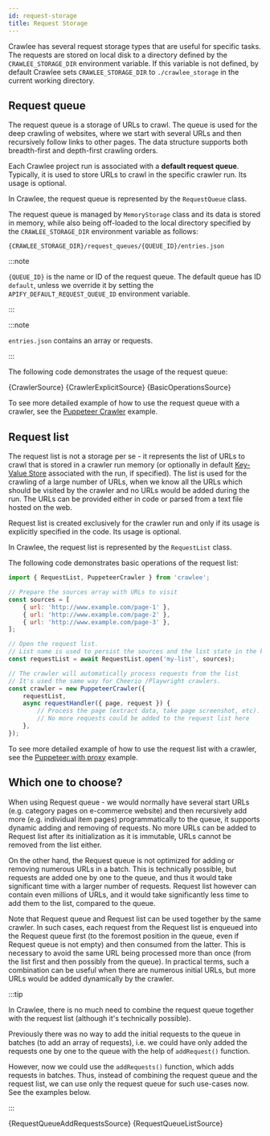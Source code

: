 ```yaml
---
id: request-storage
title: Request Storage
---
```






Crawlee has several request storage types that are useful for specific tasks. The requests are stored on local disk to a directory defined by the `CRAWLEE_STORAGE_DIR` environment variable. If this variable is not defined, by default Crawlee sets `CRAWLEE_STORAGE_DIR` to `./crawlee_storage` in the current working directory.

## Request queue

The request queue is a storage of URLs to crawl. The queue is used for the deep crawling of websites, where we start with several URLs and then recursively follow links to other pages. The data structure supports both breadth-first and depth-first crawling orders.

Each Crawlee project run is associated with a **default request queue**. Typically, it is used to store URLs to crawl in the specific crawler run. Its usage is optional.

In Crawlee, the request queue is represented by the <ApiLink to="core/class/RequestQueue">`RequestQueue`</ApiLink> class.

The request queue is managed by <ApiLink to="memory-storage/class/MemoryStorage">`MemoryStorage`</ApiLink> class and its data is stored in memory, while also being off-loaded to the local directory specified by the `CRAWLEE_STORAGE_DIR` environment variable as follows:

```
{CRAWLEE_STORAGE_DIR}/request_queues/{QUEUE_ID}/entries.json
```

:::note

`{QUEUE_ID}` is the name or ID of the request queue. The default queue has ID `default`, unless we override it by setting the `APIFY_DEFAULT_REQUEST_QUEUE_ID` environment variable.

:::

:::note

`entries.json` contains an array or requests.

:::

The following code demonstrates the usage of the request queue:

<Tabs groupId="request_queue">
    <TabItem value="crawler" label="Usage with Crawler" default>
        <CodeBlock language="js">
            {CrawlerSource}
        </CodeBlock>
    </TabItem>
    <TabItem value="crawler_explicit" label="Explicit usage with Crawler">
        <CodeBlock language="js">
            {CrawlerExplicitSource}
        </CodeBlock>
    </TabItem>
    <TabItem value="basic_operations" label="Basic Operations" default>
        <CodeBlock language="js">
            {BasicOperationsSource}
        </CodeBlock>
    </TabItem>
</Tabs>

To see more detailed example of how to use the request queue with a crawler, see the [Puppeteer Crawler](/docs/examples/puppeteer-crawler) example.

## Request list

The request list is not a storage per se - it represents the list of URLs to crawl that is stored in a crawler run memory (or optionally in default [Key-Value Store](../guides/result-storage#key-value-store) associated with the run, if specified). The list is used for the crawling of a large number of URLs, when we know all the URLs which should be visited by the crawler and no URLs would be added during the run. The URLs can be provided either in code or parsed from a text file hosted on the web.

Request list is created exclusively for the crawler run and only if its usage is explicitly specified in the code. Its usage is optional.

In Crawlee, the request list is represented by the <ApiLink to="core/class/RequestList">`RequestList`</ApiLink> class.

The following code demonstrates basic operations of the request list:

```javascript
import { RequestList, PuppeteerCrawler } from 'crawlee';

// Prepare the sources array with URLs to visit
const sources = [
    { url: 'http://www.example.com/page-1' },
    { url: 'http://www.example.com/page-2' },
    { url: 'http://www.example.com/page-3' },
];

// Open the request list.
// List name is used to persist the sources and the list state in the key-value store
const requestList = await RequestList.open('my-list', sources);

// The crawler will automatically process requests from the list
// It's used the same way for Cheerio /Playwright crawlers.
const crawler = new PuppeteerCrawler({
    requestList,
    async requestHandler({ page, request }) {
        // Process the page (extract data, take page screenshot, etc).
        // No more requests could be added to the request list here
    },
});
```

To see more detailed example of how to use the request list with a crawler, see the [Puppeteer with proxy](/docs/examples/puppeteer-with-proxy) example.

## Which one to choose?

When using Request queue - we would normally have several start URLs (e.g. category pages on e-commerce website) and then recursively add more (e.g. individual item pages) programmatically to the queue, it supports dynamic adding and removing of requests. No more URLs can be added to Request list after its initialization as it is immutable, URLs cannot be removed from the list either.

On the other hand, the Request queue is not optimized for adding or removing numerous URLs in a batch. This is technically possible, but requests are added one by one to the queue, and thus it would take significant time with a larger number of requests. Request list however can contain even millions of URLs, and it would take significantly less time to add them to the list, compared to the queue.

Note that Request queue and Request list can be used together by the same crawler. In such cases, each request from the Request list is enqueued into the Request queue first (to the foremost position in the queue, even if Request queue is not empty) and then consumed from the latter. This is necessary to avoid the same URL being processed more than once (from the list first and then possibly from the queue). In practical terms, such a combination can be useful when there are numerous initial URLs, but more URLs would be added dynamically by the crawler.

:::tip

In Crawlee, there is no much need to combine the request queue together with the request list (although it's technically possible).

Previously there was no way to add the initial requests to the queue in batches (to add an array of requests), i.e. we could have only added the requests one by one to the queue with the help of <ApiLink to="core/class/RequestQueue#addRequest">`addRequest()`</ApiLink> function.

However, now we could use the <ApiLink to="core/class/RequestQueue#addRequests">`addRequests()`</ApiLink> function, which adds requests in batches. Thus, instead of combining the request queue and the request list, we can use only the request queue for such use-cases now. See the examples below.

:::

<Tabs groupId="queue_list">
    <TabItem value="add_requests" label="Request Queue" default>
        <CodeBlock language="js">
            {RequestQueueAddRequestsSource}
        </CodeBlock>
    </TabItem>
    <TabItem value="queue_list" label="Request Queue + Request List">
        <CodeBlock language="js">
            {RequestQueueListSource}
        </CodeBlock>
    </TabItem>
</Tabs>
